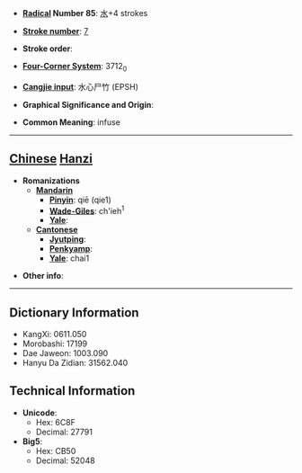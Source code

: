 * '''[[Wiktionary:Chinese radical index| Radical]] Number 85''': [[Wiktionary:Chinese radical index 水|水]]+4 strokes

* '''[[Wiktionary:Chinese total strokes index|Stroke number]]''': [[Wiktionary:Chinese total strokes index 7|7]]

* '''Stroke order''': 

* '''[[Wiktionary:Chinese four corner index|Four-Corner System]]''': 3712<sub>0</sub>

* '''[[Wiktionary:Chinese Cangjie index|Cangjie input]]''': 水心尸竹 (EPSH)

* '''Graphical Significance and Origin''': 

* '''Common Meaning''': infuse

----

== [[Chinese]] [[Hanzi]] ==

* '''Romanizations'''
** '''[[Mandarin]]'''
*** '''[[Pinyin]]''': qiē (qie1)
*** '''[[Wade-Giles]]''': ch'ieh<sup>1</sup>
*** '''[[Yale]]''': 
** '''[[Cantonese]]'''
*** '''[[Jyutping]]''':
*** '''[[Penkyamp]]''': 
*** '''[[Yale]]''': chai1

* '''Other info''': 

----

== Dictionary Information ==

* KangXi: 0611.050
* Morobashi: 17199
* Dae Jaweon: 1003.090
* Hanyu Da Zidian: 31562.040

== Technical Information ==

* '''Unicode''':
** Hex: 6C8F
** Decimal: 27791
* '''Big5''':
** Hex: CB50
** Decimal: 52048